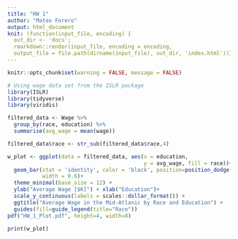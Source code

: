 ```yaml
---
title: "HW 1"
author: "Mateo Forero"
output: html_document
knit: (function(input_file, encoding) {
  out_dir <- 'docs';
  rmarkdown::render(input_file, encoding = encoding,
  output_file = file.path(dirname(input_file), out_dir, 'index.html'))})
---
```


```r
knitr::opts_chunk$set(warning = FALSE, message = FALSE) 
```

```r
# Using wage data set from the ISLR package
library(ISLR)
library(tidyverse)
library(viridis)

filtered_data <- Wage %>%
  group_by(race, education) %>%
  summarise(avg_wage = mean(wage))

filtered_data$race <- str_sub(filtered_data$race,4)

w_plot <- ggplot(data = filtered_data, aes(x = education,
                                           y = avg_wage, fill = race))+ 
  geom_bar(stat = 'identity', color = 'black', position=position_dodge(),
           width = 0.6)+
  theme_minimal(base_size = 12) +
  ylab("Average Wage [$K]") + xlab("Education")+ 
  scale_y_continuous(labels = scales::dollar_format()) +
  ggtitle("Average Wage in the Mid-Atlanic by Race and Education") +
  guides(fill=guide_legend(title="Race"))
pdf("HW_1_Plot.pdf", height=4, width=8)
```

```r
print(w_plot)
```

